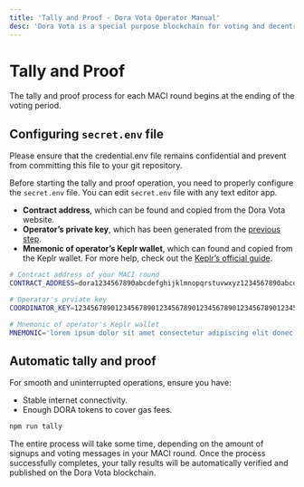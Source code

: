 ```yaml
---
title: 'Tally and Proof · Dora Vota Operator Manual'
desc: 'Dora Vota is a special purpose blockchain for voting and decentralized community governance.'
---
```



# Tally and Proof

The tally and proof process for each MACI round begins at the ending of the voting period.

## Configuring `secret.env` file

<Callout type="warning">
  Please ensure that the credential.env file remains confidential and prevent
  from committing this file to your git repository.
</Callout>

Before starting the tally and proof operation, you need to properly configure the `secret.env` file. You can edit `secret.env` file with any text editor app.

- **Contract address**, which can be found and copied from the Dora Vota website.
- **Operator’s private key**, which has been generated from the [previous step](/docs/vota/deploy#generating-keys-for-operator).
- **Mnemonic of operator’s Keplr wallet**, which can found and copied from the Keplr wallet. For more help, check out the [Keplr’s official guide](https://help.keplr.app/articles/how-to-view-your-seed-phrase).

```bash filename="credential.env"
# Contract address of your MACI round
CONTRACT_ADDRESS=dora1234567890abcdefghijklmnopqrstuvwxyz1234567890abcdefghijklm

# Operator's prviate key
COORDINATOR_KEY=12345678901234567890123456789012345678901234567890123456789012345678901234567

# Mnemonic of operator's Keplr wallet
MNEMONIC='lorem ipsum dolor sit amet consectetur adipiscing elit donec scelerisque ante non'
```

## Automatic tally and proof

For smooth and uninterrupted operations, ensure you have:

- Stable internet connectivity.
- Enough DORA tokens to cover gas fees.

```bash npm2yarn
npm run tally
```

The entire process will take some time, depending on the amount of signups and voting messages in your MACI round. Once the process successfully completes, your tally results will be automatically verified and published on the Dora Vota blockchain.
